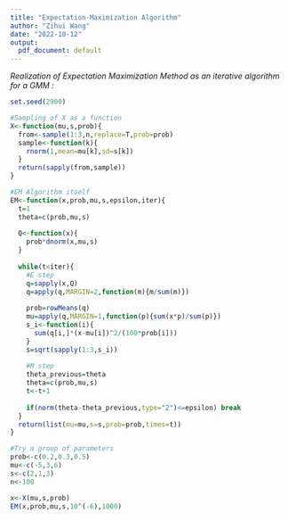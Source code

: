 ```yaml
---
title: "Expectation-Maximization Algorithm"
author: "Zihui Wang"
date: "2022-10-12"
output: 
  pdf_document: default
---
```


*Realization of Expectation Maximization Method as an iterative algorithm for a GMM :*  
```r
set.seed(2900)

#Sampling of X as a function
X<-function(mu,s,prob){
  from<-sample(1:3,n,replace=T,prob=prob)
  sample<-function(k){
    rnorm(1,mean=mu[k],sd=s[k])
  }
  return(sapply(from,sample))
}

#EM Algorithm itself
EM<-function(x,prob,mu,s,epsilon,iter){
  t=1
  theta=c(prob,mu,s)
  
  Q<-function(x){
    prob*dnorm(x,mu,s)
  }
  
  while(t<iter){
    #E step
    q=sapply(x,Q)
    q=apply(q,MARGIN=2,function(m){m/sum(m)})
    
    prob=rowMeans(q)
    mu=apply(q,MARGIN=1,function(p){sum(x*p)/sum(p)})
    s_i<-function(i){
      sum(q[i,]*(x-mu[i])^2/(100*prob[i]))
    }
    s=sqrt(sapply(1:3,s_i))
    
    #M step
    theta_previous=theta
    theta=c(prob,mu,s)
    t<-t+1
    
    if(norm(theta-theta_previous,type="2")<=epsilon) break
  }
  return(list(mu=mu,s=s,prob=prob,times=t))
}

#Try a group of parameters
prob<-c(0.2,0.3,0.5)
mu<-c(-5,3,6)
s<-c(2,1,3)
n<-100

x<-X(mu,s,prob)
EM(x,prob,mu,s,10^(-6),1000)
```

